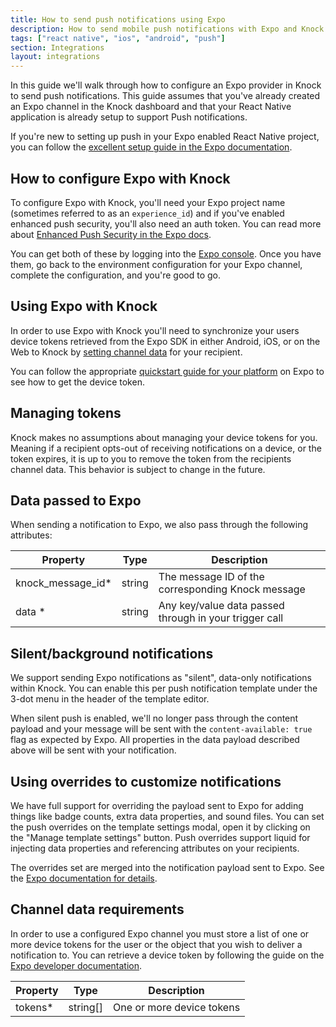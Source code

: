 ```yaml
---
title: How to send push notifications using Expo
description: How to send mobile push notifications with Expo and Knock.
tags: ["react native", "ios", "android", "push"]
section: Integrations
layout: integrations
---
```



In this guide we'll walk through how to configure an Expo provider in Knock to send push notifications. This guide assumes that you've already created an Expo channel in the Knock dashboard and that your React Native application is already setup to support Push notifications.

If you're new to setting up push in your Expo enabled React Native project, you can follow the [excellent setup guide in the Expo documentation](https://docs.expo.dev/push-notifications/overview/).

## How to configure Expo with Knock

To configure Expo with Knock, you'll need your Expo project name (sometimes referred to as an `experience_id`) and if you've enabled enhanced push security, you'll also need an auth token. You can read more about [Enhanced Push Security in the Expo docs](https://docs.expo.dev/push-notifications/sending-notifications/#additional-security).

You can get both of these by logging into the [Expo console](https://expo.dev/). Once you have them, go back to the environment configuration for your Expo channel, complete the configuration, and you're good to go.

## Using Expo with Knock

In order to use Expo with Knock you'll need to synchronize your users device tokens retrieved from the Expo SDK in either Android, iOS, or on the Web to Knock by [setting channel data](/send-notifications/setting-channel-data) for your recipient.

You can follow the appropriate [quickstart guide for your platform](https://docs.expo.dev/push-notifications/overview/) on Expo to see how to get the device token.

<MultiLangCodeBlock
  snippet="users.setChannelData-push"
  title="Set Expo channel data for a user"
/>

## Managing tokens

Knock makes no assumptions about managing your device tokens for you. Meaning if a recipient opts-out of receiving notifications on a device, or the token expires, it is up to you to remove the token from the recipients channel data. This behavior is subject to change in the future.

## Data passed to Expo

When sending a notification to Expo, we also pass through the following attributes:

| Property           | Type   | Description                                            |
| ------------------ | ------ | ------------------------------------------------------ |
| knock_message_id\* | string | The message ID of the corresponding Knock message      |
| data \*            | string | Any key/value data passed through in your trigger call |

## Silent/background notifications

We support sending Expo notifications as "silent", data-only notifications within Knock. You can enable this per push notification template under the 3-dot menu in the header of the template editor.

When silent push is enabled, we'll no longer pass through the content payload and your message will be sent with the `content-available: true` flag as expected by Expo. All properties in the data payload described above will be sent with your notification.

## Using overrides to customize notifications

We have full support for overriding the payload sent to Expo for adding things like badge counts, extra data properties, and sound files. You can set the push overrides on the template settings modal, open it by clicking on the "Manage template settings" button. Push overrides support liquid for injecting data properties and referencing attributes on your recipients.

The overrides set are merged into the notification payload sent to Expo. See the [Expo documentation for details](https://docs.expo.dev/versions/latest/sdk/notifications/#notificationcontent).

## Channel data requirements

In order to use a configured Expo channel you must store a list of one or more device tokens for the user or the object that you wish to deliver a notification to. You can retrieve a device token by following the guide on the [Expo developer documentation](https://docs.expo.dev/push-notifications/push-notifications-setup/).

| Property | Type     | Description               |
| -------- | -------- | ------------------------- |
| tokens\* | string[] | One or more device tokens |
